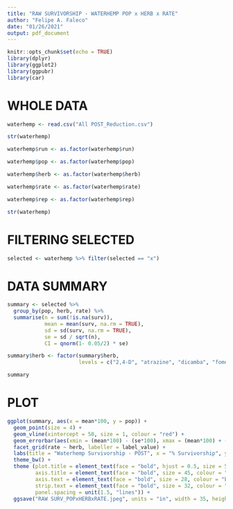 ```yaml
---
title: "RAW SURVIVORSHIP - WATERHEMP POP x HERB x RATE"
author: "Felipe A. Faleco"
date: "01/26/2021"
output: pdf_document
---
```


```r

knitr::opts_chunk$set(echo = TRUE)
library(dplyr)
library(ggplot2)
library(ggpubr)
library(car)

```


# WHOLE DATA

```r

waterhemp <- read.csv("All POST_Reduction.csv")

str(waterhemp)

waterhemp$run <- as.factor(waterhemp$run)

waterhemp$pop <- as.factor(waterhemp$pop)

waterhemp$herb <- as.factor(waterhemp$herb)

waterhemp$rate <- as.factor(waterhemp$rate)

waterhemp$rep <- as.factor(waterhemp$rep)

str(waterhemp)

```


# FILTERING SELECTED

```r

selected <- waterhemp %>% filter(selected == "x")

```




# DATA SUMMARY

```r

summary <- selected %>% 
  group_by(pop, herb, rate) %>% 
  summarise(n = sum(!is.na(surv)), 
            mean = mean(surv, na.rm = TRUE), 
            sd = sd(surv, na.rm = TRUE),
            se = sd / sqrt(n),
            CI = qnorm(1- 0.05/2) * se)

summary$herb <- factor(summary$herb,
                       levels = c("2,4-D", "atrazine", "dicamba", "fomesafen", "glufosinate", "glyphosate", "imazethapyr", "mesotrione"))

summary

```



# PLOT

```r

ggplot(summary, aes(x = mean*100, y = pop)) + 
  geom_point(size = 4) + 
  geom_vline(xintercept = 50, size = 1, colour = "red") +
  geom_errorbar(aes(xmin = (mean*100) - (se*100), xmax = (mean*100) + (se*100), width = 0.4)) + 
  facet_grid(rate ~ herb, labeller = label_value) +
  labs(title = "Waterhemp Survivorship - POST", x = "% Survivorship", y = "Accession") + 
  theme_bw() + 
  theme (plot.title = element_text(face = "bold", hjust = 0.5, size = 50, colour = "darkgreen"), 
         axis.title = element_text(face = "bold", size = 45, colour = "darkgreen"), 
         axis.text = element_text(face = "bold", size = 28, colour = "black"),
         strip.text = element_text(face = "bold", size = 32, colour = "black"),
         panel.spacing = unit(1.5, "lines")) +
  ggsave("RAW SURV_POPxHERBxRATE.jpeg", units = "in", width = 35, height = 22, dpi = 600)

```


